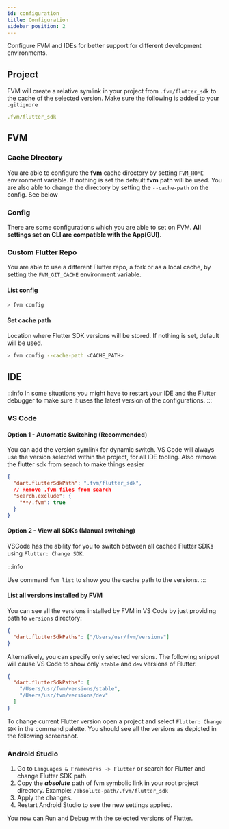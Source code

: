 ```yaml
---
id: configuration
title: Configuration
sidebar_position: 2
---
```


Configure FVM and IDEs for better support for different development environments.

## Project

FVM will create a relative symlink in your project from `.fvm/flutter_sdk` to the cache of the selected version. Make sure the following is added to your `.gitignore`

```yaml title=".gitignore"
.fvm/flutter_sdk
```

## FVM

### Cache Directory

You are able to configure the **fvm** cache directory by setting `FVM_HOME` environment variable. If nothing is set the default **fvm** path will be used. You are also able to change the directory by setting the `--cache-path` on the config. See below

### Config

There are some configurations which you are able to set on FVM. **All settings set on CLI are compatible with the App(GUI)**.

### Custom Flutter Repo

You are able to use a different Flutter repo, a fork or as a local cache, by setting the `FVM_GIT_CACHE` environment variable.

#### List config

```bash
> fvm config
```

#### Set cache path

Location where Flutter SDK versions will be stored. If nothing is set, default will be used.

```bash
> fvm config --cache-path <CACHE_PATH>
```

## IDE

:::info
In some situations you might have to restart your IDE and the Flutter debugger to make sure it uses the latest version of the configurations.
:::

### VS Code

#### Option 1 - Automatic Switching (Recommended)

You can add the version symlink for dynamic switch. VS Code will always use the version selected within the project, for all IDE tooling. Also remove the flutter sdk from search to make things easier

```json title=".vscode/settings.json"
{
  "dart.flutterSdkPath": ".fvm/flutter_sdk",
  // Remove .fvm files from search
  "search.exclude": {
    "**/.fvm": true
  }
}
```

#### Option 2 - View all SDKs (Manual switching)

VSCode has the ability for you to switch between all cached Flutter SDKs using `Flutter: Change SDK`.

:::info

Use command `fvm list` to show you the cache path to the versions.
:::

#### List all versions installed by FVM

You can see all the versions installed by FVM in VS Code by just providing path to `versions` directory:

```json
{
  "dart.flutterSdkPaths": ["/Users/usr/fvm/versions"]
}
```

Alternatively, you can specify only selected versions. The following snippet will cause VS Code to show only `stable` and `dev` versions of Flutter.

```json
{
  "dart.flutterSdkPaths": [
    "/Users/usr/fvm/versions/stable",
    "/Users/usr/fvm/versions/dev"
  ]
}
```

To change current Flutter version open a project and select `Flutter: Change SDK` in the command palette. You should see all the versions as depicted in the following screenshot.

### Android Studio

1. Go to `Languages & Frameworks -> Flutter` or search for Flutter and change Flutter SDK path.
2. Copy the **_absolute_** path of fvm symbolic link in your root project directory. Example: `/absolute-path/.fvm/flutter_sdk`
3. Apply the changes.
4. Restart Android Studio to see the new settings applied.

You now can Run and Debug with the selected versions of Flutter.
